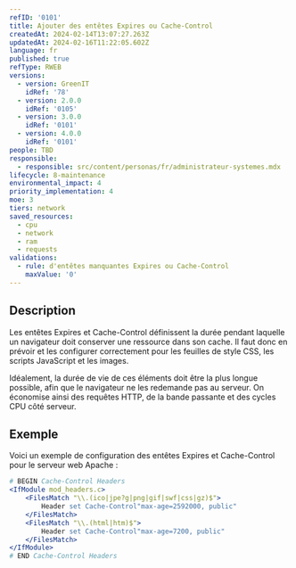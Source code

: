 ```yaml
---
refID: '0101'
title: Ajouter des entêtes Expires ou Cache-Control
createdAt: 2024-02-14T13:07:27.263Z
updatedAt: 2024-02-16T11:22:05.602Z
language: fr
published: true
refType: RWEB
versions:
  - version: GreenIT
    idRef: '78'
  - version: 2.0.0
    idRef: '0105'
  - version: 3.0.0
    idRef: '0101'
  - version: 4.0.0
    idRef: '0101'
people: TBD
responsible:
  - responsible: src/content/personas/fr/administrateur-systemes.mdx
lifecycle: 8-maintenance
environmental_impact: 4
priority_implementation: 4
moe: 3
tiers: network
saved_resources:
  - cpu
  - network
  - ram
  - requests
validations:
  - rule: d'entêtes manquantes Expires ou Cache-Control
    maxValue: '0'
---
```


## Description

Les entêtes Expires et Cache-Control définissent la durée pendant laquelle un navigateur doit conserver une ressource dans son cache. Il faut donc en prévoir et les configurer correctement pour les feuilles de style CSS, les scripts JavaScript et les images.

Idéalement, la durée de vie de ces éléments doit être la plus longue possible, afin que le navigateur ne les redemande pas au serveur. On économise ainsi des requêtes HTTP, de la bande passante et des cycles CPU côté serveur.

## Exemple

Voici un exemple de configuration des entêtes Expires et Cache-Control pour le serveur web Apache :

```apache
# BEGIN Cache-Control Headers
<IfModule mod_headers.c>
    <FilesMatch "\\.(ico|jpe?g|png|gif|swf|css|gz)$">
        Header set Cache-Control"max-age=2592000, public"
    </FilesMatch>
    <FilesMatch "\\.(html|htm)$">
        Header set Cache-Control"max-age=7200, public"
    </FilesMatch>
</IfModule>
# END Cache-Control Headers
```
